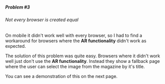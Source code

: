 <title>Augmented Reality | Portfolio</title>

##### Problem #3

###### Not every browser is created equal

On mobile it didn't work well with every browser, so I had to find a workaround for browsers where
the **AR functionality** didn't work as expected.

The solution of this problem was quite easy. Browsers where it didn't work well just don't use the
**AR functionality**. Instead they show a fallback page where the user can select the image from the
magazine by it's title.

You can see a demonstration of this on the next page.
